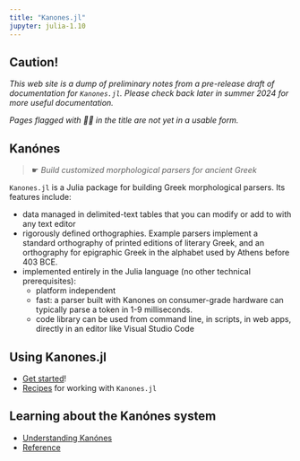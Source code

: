 ```yaml
---
title: "Kanones.jl"
jupyter: julia-1.10
---
```



::: {.callout-caution} 
## Caution!


*This web site is a dump of preliminary notes from a pre-release draft of documentation for `Kanones.jl`. Please check back later in summer 2024 for more useful documentation.*

*Pages flagged with 🤷‍♂️ in the title are not yet in a usable form.*

:::


## Kanónes

> ☛ *Build customized morphological parsers for ancient Greek*


`Kanones.jl` is a Julia package for building Greek morphological parsers. Its features include:

- data managed in delimited-text tables that you can modify or add to with any text editor
- rigorously defined orthographies.  Example parsers implement a standard orthography of printed editions of literary Greek, and an orthography for epigraphic Greek in the alphabet used by Athens before 403 BCE.
- implemented entirely in the Julia language (no other technical prerequisites): 
    - platform independent
    - fast:  a parser built with Kanones on consumer-grade hardware can typically parse a token in 1-9 milliseconds.
    - code library can be used from command line, in scripts, in web apps, directly in an editor like Visual Studio Code


## Using Kanones.jl


- [Get started](tutorials/index.qmd)!
- [Recipes](guides/index.qmd) for working with `Kanones.jl`


## Learning about the Kanónes system

- [Understanding Kanónes](concepts/index.qmd)
- [Reference](reference/index.qmd)